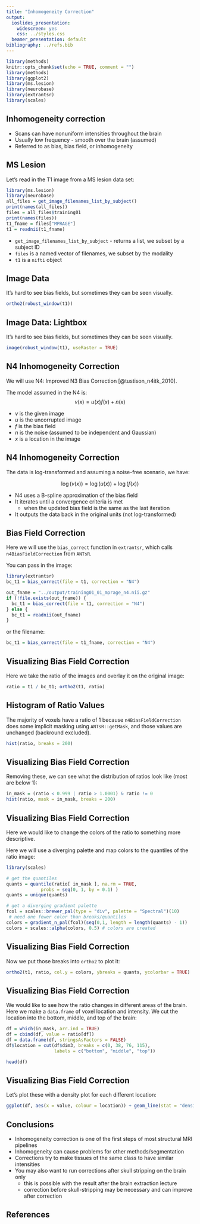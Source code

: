 ```yaml
---
title: "Inhomogeneity Correction"
output:
  ioslides_presentation:
    widescreen: yes
    css: ../styles.css
  beamer_presentation: default
bibliography: ../refs.bib
---
```


```r
library(methods)
knitr::opts_chunk$set(echo = TRUE, comment = "")
library(methods)
library(ggplot2)
library(ms.lesion)
library(neurobase)
library(extrantsr)
library(scales)
```

## Inhomogeneity correction

- Scans can have nonuniform intensities throughout the brain
- Usually low frequency - smooth over the brain (assumed)
- Referred to as bias, bias field, or inhomogeneity

## MS Lesion 

Let's read in the T1 image from a MS lesion data set:

```r
library(ms.lesion)
library(neurobase)
all_files = get_image_filenames_list_by_subject()
print(names(all_files))
files = all_files$training01
print(names(files))
t1_fname = files["MPRAGE"]
t1 = readnii(t1_fname)
```

- `get_image_filenames_list_by_subject` - returns a list, we subset by a subject ID
- `files` is a named vector of filenames, we subset by the modality
- `t1` is a `nifti` object

## Image Data

It's hard to see bias fields, but sometimes they can be seen visually.

```r
ortho2(robust_window(t1))
```

## Image Data: Lightbox

It's hard to see bias fields, but sometimes they can be seen visually.

```r
image(robust_window(t1), useRaster = TRUE)
```


## N4 Inhomogeneity Correction

We will use N4: Improved N3 Bias Correction [@tustison_n4itk_2010].  

The model assumed in the N4 is:
$$
v(x) = u(x)f(x) + n(x)
$$

- $v$ is the given image
- $u$ is the uncorrupted image
- $f$ is the bias field 
- $n$ is the noise (assumed to be independent and Gaussian)
- $x$ is a location in the image


## N4 Inhomogeneity Correction

The data is log-transformed and assuming a noise-free scenario, we have:

$$
\log(v(x)) = \log(u(x)) + \log( f(x) )
$$

- N4 uses a B-spline approximation of the bias field
- It iterates until a convergence criteria is met
    - when the updated bias field is the same as the last iteration
- It outputs the data back in the original units (not log-transformed)

## Bias Field Correction

Here we will use the `bias_correct` function in `extrantsr`, which calls `n4BiasFieldCorrection` from `ANTsR`.  

You can pass in the image:
```r
library(extrantsr)
bc_t1 = bias_correct(file = t1, correction = "N4")
```

```r
out_fname = "../output/training01_01_mprage_n4.nii.gz"
if (!file.exists(out_fname)) {
  bc_t1 = bias_correct(file = t1, correction = "N4")
} else {
  bc_t1 = readnii(out_fname)
}
```

or the filename:

```r
bc_t1 = bias_correct(file = t1_fname, correction = "N4")
```


## Visualizing Bias Field Correction

Here we take the ratio of the images and overlay it on the original image:

```r
ratio = t1 / bc_t1; ortho2(t1, ratio)
```


## Histogram of Ratio Values

The majority of voxels have a ratio of $1$ because `n4BiasFieldCorrection` does some implicit masking using `ANTsR::getMask`, and those values are unchanged (backround excluded).

```r
hist(ratio, breaks = 200)
```

<!-- ## Getting a Mask -->

<!-- If we wanted, we can get that mask using `oMask`: -->

<!-- ```{r ratio_hist_plot} -->
<!-- mask = oMask(t1) -->
<!-- ``` -->

## Visualizing Bias Field Correction

Removing these, we can see what the distribution of ratios look like (most are below 1):

```r
in_mask = (ratio < 0.999 | ratio > 1.0001) & ratio != 0
hist(ratio, mask = in_mask, breaks = 200)
```


## Visualizing Bias Field Correction

Here we would like to change the colors of the ratio to something more descriptive.

Here we will use a diverging palette and map colors to the quantiles of the ratio image:

```r
library(scales)

# get the quantiles
quants = quantile(ratio[ in_mask ], na.rm = TRUE,
             probs = seq(0, 1, by = 0.1) )
quants = unique(quants)

# get a diverging gradient palette
fcol = scales::brewer_pal(type = "div", palette = "Spectral")(10)
 # need one fewer color than breaks/quantiles
colors = gradient_n_pal(fcol)(seq(0,1, length = length(quants) - 1))
colors = scales::alpha(colors, 0.5) # colors are created
```

## Visualizing Bias Field Correction

Now we put those breaks into `ortho2` to plot it:

```r
ortho2(t1, ratio, col.y = colors, ybreaks = quants, ycolorbar = TRUE)
```



## Visualizing Bias Field Correction

We would like to see how the ratio changes in different areas of the brain.  Here we make a `data.frame` of voxel location and intensity.  We cut the location into the bottom, middle, and top of the brain:

```r
df = which(in_mask, arr.ind = TRUE)
df = cbind(df, value = ratio[df])
df = data.frame(df, stringsAsFactors = FALSE)
df$location = cut(df$dim3, breaks = c(0, 38, 76, 115),
                  labels = c("bottom", "middle", "top"))
```
```r
head(df)
```

## Visualizing Bias Field Correction

Let's plot these with a density plot for each different location:
```r
ggplot(df, aes(x = value, colour = location)) + geom_line(stat = "density")
```

## Conclusions

- Inhomogeneity correction is one of the first steps of most structural MRI pipelines
- Inhomogeneity can cause problems for other methods/segmentation
- Corrections try to make tissues of the same class to have similar intensities
- You may also want to run corrections after skull stripping on the brain only
    - this is possible with the result after the brain extraction lecture
    - correction before skull-stripping may be necessary and can improve after correction



## References



